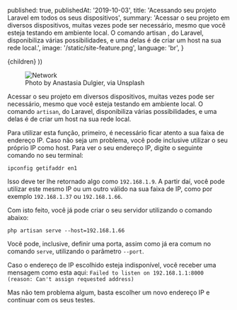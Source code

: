 
  published: true,
  publishedAt: '2019-10-03',
  title: 'Acessando seu projeto Laravel em todos os seus dispositivos',
  summary: 'Acessar o seu projeto em diversos dispositivos, muitas vezes pode ser necessário, mesmo que você esteja testando em ambiente local. O comando artisan , do Laravel, disponibiliza várias possibilidades, e uma delas é de criar um host na sua rede local.',
  image: '/static/site-feature.png',
  language: 'br',
}

  <BlogPost language={meta.language} path={router.pathname} meta={meta}>
    {children}
  </BlogPost>
))

<figure>
	<img src="https://images.unsplash.com/photo-1542382257-80dedb725088?ixlib=rb-1.2.1&ixid=eyJhcHBfaWQiOjEyMDd9&auto=format&fit=crop&w=1400&q=80" alt="Network" />
	<figcaption>Photo by Anastasia Dulgier, via Unsplash</figcaption>
</figure>

Acessar o seu projeto em diversos dispositivos, muitas vezes pode ser necessário, mesmo que você esteja testando em ambiente local. O comando `artisan`, do Laravel, disponibiliza várias possibilidades, e uma delas é de criar um host na sua rede local.

Para utilizar esta função, primeiro, é necessário ficar atento a sua faixa de endereço IP. Caso não seja um problema, você pode inclusive utilizar o seu próprio IP como host. Para ver o seu endereço IP, digite o seguinte comando no seu terminal:

```
ipconfig getifaddr en1
```

Isso deve ter lhe retornado algo como `192.168.1.9`. A partir daí, você pode utilizar este mesmo IP ou um outro válido na sua faixa de IP, como por exemplo `192.168.1.37` ou `192.168.1.66`.

Com isto feito, você já pode criar o seu servidor utilizando o comando abaixo:

```
php artisan serve --host=192.168.1.66
```

Você pode, inclusive, definir uma porta, assim como já era comum no comando `serve`, utilizando o parâmetro `--port`.

Caso o endereço de IP escolhido esteja indisponível, você receber uma mensagem como esta aqui: `Failed to listen on 192.168.1.1:8000 (reason: Can't assign requested address)`

Mas não tem problema algum, basta escolher um novo endereço IP e continuar com os seus testes.
